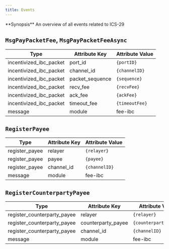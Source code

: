 ```yaml
---
title: Events
---
```

<Note>
**Synopsis**
An overview of all events related to ICS-29
</Note>

## `MsgPayPacketFee`, `MsgPayPacketFeeAsync`

| Type                      | Attribute Key    | Attribute Value |
| ------------------------- | ---------------- | --------------- |
| incentivized\_ibc\_packet | port\_id         | `{portID}`        |
| incentivized\_ibc\_packet | channel\_id      | `{channelID}`     |
| incentivized\_ibc\_packet | packet\_sequence | `{sequence}`      |
| incentivized\_ibc\_packet | recv\_fee        | `{recvFee}`       |
| incentivized\_ibc\_packet | ack\_fee         | `{ackFee}`        |
| incentivized\_ibc\_packet | timeout\_fee     | `{timeoutFee}`    |
| message                   | module           | fee-ibc         |

## `RegisterPayee`

| Type            | Attribute Key | Attribute Value |
| --------------- | ------------- | --------------- |
| register\_payee | relayer       | `{relayer}`       |
| register\_payee | payee         | `{payee}`         |
| register\_payee | channel\_id   | `{channelID}`     |
| message         | module        | fee-ibc         |

## `RegisterCounterpartyPayee`

| Type                          | Attribute Key       | Attribute Value     |
| ----------------------------- | ------------------- | ------------------- |
| register\_counterparty\_payee | relayer             | `{relayer}`           |
| register\_counterparty\_payee | counterparty\_payee | `{counterpartyPayee}` |
| register\_counterparty\_payee | channel\_id         | `{channelID}`         |
| message                       | module              | fee-ibc             |
